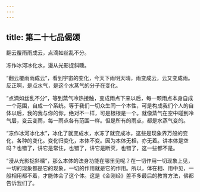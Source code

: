 ```yaml
---
---
---
```

title: 第二十七品偈颂
---




翻云覆雨雨成云，点滴如丝乱不分。

冻作冰河冰化水，漫从光影捉斜曛。

“翻云覆雨雨成云”，看到宇宙的变化，今天下雨明天晴，雨变成云，云又变成雨。反正啊，是点水气，是这个水蒸气的分子在变化。

“点滴如丝乱不分”，等到蒸气冷热接触，变成雨点下来以后，每一颗雨点本身自成一个范围，自成一个系统。等于我们一切众生同一个本性，可是构成我们个人的自体以后，我的我与你的你，绝对不一样，可是根根是一个。就像蒸气在空中碰到冷气层，变云变雨，每一雨点各有范围一样。但是所有的雨点，都是水蒸气变的。

“冻作冰河冰化水”，冰化了就变成水，水冻了就变成冰，这些是现象界万般的变化，各种的变化。变化归变化，本体不变。因为本体无相，亦无着。讲本体是空吗？也错了，讲它是常住，也错了，讲它是断灭，也错了，这一些都不是。

“漫从光影捉斜曛”，那么本体的法身功能在哪里见呢？在一切作用一切现象上见，一切的现象都是它的现象，一切的作用就是它的作用。所以，体在相、用中见，一般相用都不着，才能体会了这个体。这是《金刚经》差不多最后的教育方法，佛都告诉我们了。
